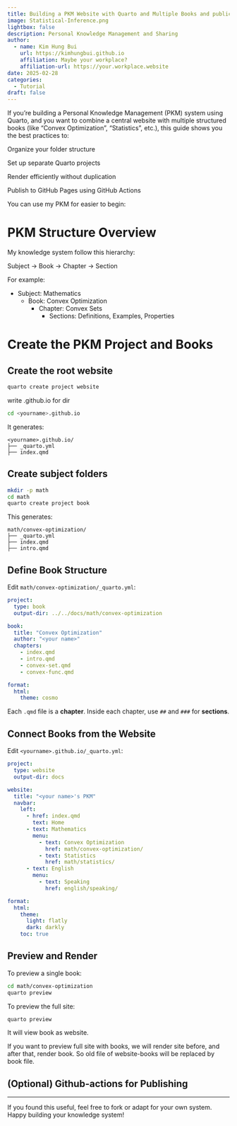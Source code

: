 ```yaml
---
title: Building a PKM Website with Quarto and Multiple Books and public by Github Actions
image: Statistical-Inference.png
lightbox: false
description: Personal Knowledge Management and Sharing
author:
  - name: Kim Hung Bui
    url: https://kimhungbui.github.io
    affiliation: Maybe your workplace?
    affiliation-url: https://your.workplace.website
date: 2025-02-28
categories:
  - Tutorial
draft: false
---
```


If you're building a Personal Knowledge Management (PKM) system using Quarto, and you want to combine a central website with multiple structured books (like "Convex Optimization", "Statistics", etc.), this guide shows you the best practices to:

Organize your folder structure

Set up separate Quarto projects

Render efficiently without duplication

Publish to GitHub Pages using GitHub Actions

You can use my PKM for easier to begin: 

# PKM Structure Overview

My knowledge system follow this hierarchy:


Subject → Book → Chapter → Section

For example:

- Subject: Mathematics
    - Book: Convex Optimization
        - Chapter: Convex Sets
            - Sections: Definitions, Examples, Properties


# Create the PKM Project and Books

## Create the root website

```bash
quarto create project website
```

write <yourname>.github.io for dir



```bash
cd <yourname>.github.io
```

It generates:

```
<yourname>.github.io/
├── _quarto.yml
├── index.qmd
```

## Create subject folders

```bash
mkdir -p math
cd math
quarto create project book
```

This generates:

```
math/convex-optimization/
├── _quarto.yml
├── index.qmd
├── intro.qmd
```

## Define Book Structure

Edit `math/convex-optimization/_quarto.yml`:

```yaml
project:
  type: book
  output-dir: ../../docs/math/convex-optimization

book:
  title: "Convex Optimization"
  author: "<your name>"
  chapters:
    - index.qmd
    - intro.qmd
    - convex-set.qmd
    - convex-func.qmd

format:
  html:
    theme: cosmo
```

Each `.qmd` file is a **chapter**. Inside each chapter, use `##` and `###` for **sections**.

## Connect Books from the Website

Edit `<yourname>.github.io/_quarto.yml`:

```yaml
project:
  type: website
  output-dir: docs

website:
  title: "<your name>'s PKM"
  navbar:
    left:
      - href: index.qmd
        text: Home
      - text: Mathematics
        menu:
          - text: Convex Optimization
            href: math/convex-optimization/
          - text: Statistics
            href: math/statistics/
      - text: English
        menu:
          - text: Speaking
            href: english/speaking/

format:
  html:
    theme:
      light: flatly
      dark: darkly
    toc: true
```

## Preview and Render

To preview a single book:

```bash
cd math/convex-optimization
quarto preview
```

To preview the full site:

```bash
quarto preview
```

It will view book as website.

If you want to preview full site with books, we will render site before, and after that, render book. So old file of website-books will be replaced by book file.

## (Optional) Github-actions for Publishing

---

If you found this useful, feel free to fork or adapt for your own system.  
Happy building your knowledge system!